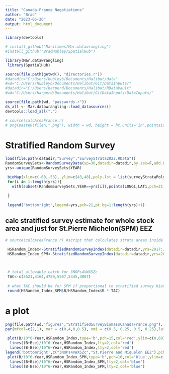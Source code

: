 ```yaml
---
title: "Canada-France Negotiations"
author: "Brad"
date: "2023-05-26"
output: html_document
---
```


```r
library(devtools)

# install_github("Maritimes/Mar.datawrangling")
#install_github("BradHubley/SpatialHub")

library(Mar.datawrangling)
 library(SpatialHub)

source(file.path(getwd(), "directories.r"))
#datadir="C:/Users/hubleyb/Documents/Halibut/data"
#wd="C:/Users/hubleyb/Documents/Halibut/Git/DataInputs/"
#datadir="C:/Users/harperd/Documents/Halibut/RDataVault"
#wd="C:/Users/harperd/Documents/Halibut/GitDataInputs/DataInputs/"

source(file.path(wd, "passwords.r")) 
ds_all <- Mar.datawrangling::load_datasources()
devtools::load_all(".")

# source(calcAreaFrance.r)
# png(paste0(filen,".png"), width = wd, height = ht,units='in',pointsize=12, res=300,type='cairo')

```


# Stratified Random Survey
```r

load(file.path(datadir,"Survey","SurveyStrata2022.RData"))
RandomSurveySets<-RandomSurveyData(sp=30,datadir=datadir,by.sex=F,add.LF=F)
yrs<-unique(RandomSurveySets$YEAR)

 bioMap(xlim=c(-60,-53), ylim=c(43,48),poly.lst = list(surveyStrataPolyLL,props), plot.rivers=F, isobaths = NULL,mapRes="MR",LT=T)
 for(i in 1:length(yrs)){
   with(subset(RandomSurveySets,YEAR==yrs[i]),points(LONG1,LAT1,pch=21,bg=i+1))
   
 }
 
 legend("bottomright",legend=yrs,pch=21,pt.bg=1:length(yrs)+1)


```



## calc stratified survey estimate for whole stock area and just for St.Pierre Michelon(SPM) EEZ
```r

# source(calcAreaFrance.r) #script that calculates strata areas inside SPM EEZ and saves them as SPMareas.csv

 HSRandom_Index<-StratifiedRandomSurveyIndex(datadir=datadir,yrs=2017:2022, output = 'stratified.estimate' ,France=F)
 HSRandom_Index_SPM<-StratifiedRandomSurveyIndex(datadir=datadir,yrs=2017:2022, output = 'stratified.estimate', France=T)


 
 # total allowable catch for 3NOPs4VWX5Zc 
 TAC<-c(3621,4164,4789,5507,5445,4807)
 
 # what TAC should be for SPM if proportional to stratified survey biomass estimate
 round(HSRandom_Index_SPM$B/HSRandom_Index$B * TAC)


```

# a plot
```r
png(file.path(wd,'figures',"StratifiedSurveyBiomassCanadaFrance.png"), width =8, height = 6,units='in',pointsize=12, res=300,type='cairo')
par(mfcol=c(2,1), mar = c(0,4,0,0.5), omi = c(0.5, 0.25, 0.5, 0.25),las=1)
 
 plot(B/10^6~Year,HSRandom_Index,type='b',pch=15,col='red',ylim=c(0,60), ylab="Stratified Biomass  (kt)")
  lines((B+Bse)/10^6~Year,HSRandom_Index,lty=2,col='red')
  lines((B-Bse)/10^6~Year,HSRandom_Index,lty=2,col='red')
legend('bottomright',c("3NOPs4VWX5Zc","St.Pierre and Miquelon EEZ"),pch=15:16,col=c('red','blue'))
 plot(B/10^6~Year,HSRandom_Index_SPM,type='b',pch=16,col='blue',ylim=c(0,1.5), ylab="Stratified Biomass  (kt)")
  lines((B+Bse)/10^6~Year,HSRandom_Index_SPM,lty=2,col='blue')
  lines((B-Bse)/10^6~Year,HSRandom_Index_SPM,lty=2,col='blue')

```


